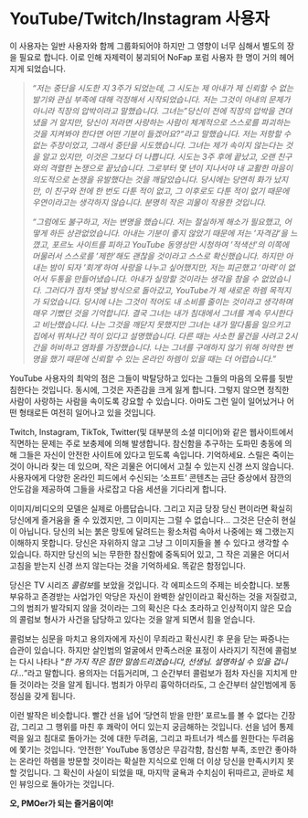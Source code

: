 # YouTube/Twitch/Instagram 사용자

이 사용자는 일반 사용자와 함께 그룹화되어야 하지만 그 영향이 너무 심해서 별도의 장을 필요로 합니다. 이로 인해 자제력이 붕괴되어 NoFap 포럼 사용자 한 명이 거의 헤어지게 되었습니다.

> *“저는 중단을 시도한 지 3주가 되었는데, 그 시도는 제 아내가 제 신뢰할 수 없는 발기와 관심 부족에 대해 걱정해서 시작되었습니다. 저는 그것이 아내의 문제가 아니라 직장의 압박이라고 말했습니다. 그녀는 "당신이 전에 직장의 압박을 견뎌냈을 거 알지만, 당신이 저라면 사랑하는 사람이 체계적으로 스스로를 파괴하는 것을 지켜봐야 한다면 어떤 기분이 들겠어요?"라고 말했습니다. 저는 저항할 수 없는 주장이었고, 그래서 중단을 시도했습니다. 그녀는 제가 속이지 않는다는 것을 알고 있지만, 이것은 그보다 더 나쁩니다. 시도는 3주 후에 끝났고, 오랜 친구와의 격렬한 논쟁으로 끝났습니다. 그로부터 몇 년이 지나서야 내 교활한 마음이 의도적으로 논쟁을 유발했다는 것을 깨달았습니다. 당시에는 당연히 화가 났지만, 이 친구와 전에 한 번도 다툰 적이 없고, 그 이후로도 다툰 적이 없기 때문에 우연이라고는 생각하지 않습니다. 분명히 작은 괴물이 작용한 것입니다.*
>
> *“그럼에도 불구하고, 저는 변명을 했습니다. 저는 절실하게 해소가 필요했고, 어떻게 하든 상관없었습니다. 아내는 기분이 좋지 않았기 때문에 저는 ‘자격감’을 느꼈고, 포르노 사이트를 피하고 YouTube 동영상만 시청하여 ‘적색선’의 이쪽에 머물러서 스스로를 ‘제한’해도 괜찮을 것이라고 스스로 확신했습니다. 하지만 아내는 밤이 되자 ‘회개’하여 사랑을 나누고 싶어했지만, 저는 피곤했고 ‘마력’이 없어서 두통을 만들어냈습니다. 아내가 실망할 것이라는 생각을 참을 수 없었습니다. 그러다가 점차 옛날 방식으로 돌아갔고, YouTube가 제 새로운 하렘 목적지가 되었습니다. 당시에 나는 그것이 적어도 내 소비를 줄이는 것이라고 생각하며 매우 기뻤던 것을 기억합니다. 결국 그녀는 내가 침대에서 그녀를 계속 무시한다고 비난했습니다. 나는 그것을 깨닫지 못했지만 그녀는 내가 말다툼을 일으키고 집에서 뛰쳐나간 적이 있다고 설명했습니다. 다른 때는 사소한 물건을 사려고 2시간을 허비하고 염좌를 가장했습니다. 나는 그녀를 구애하지 않기 위해 허약한 변명을 했기 때문에 신뢰할 수 있는 온라인 하렘이 있을 때는 더 어렵습니다."*

YouTube 사용자의 최악의 점은 그들이 박탈당하고 있다는 그들의 마음의 오류를 뒷받침한다는 것입니다. 동시에, 그것은 자존감을 크게 잃게 합니다. 그렇지 않으면 정직한 사람이 사랑하는 사람을 속이도록 강요할 수 있습니다. 아마도 그런 일이 일어났거나 어떤 형태로든 여전히 일어나고 있을 것입니다.

Twitch, Instagram, TikTok, Twitter(및 대부분의 소셜 미디어)와 같은 웹사이트에서 직면하는 문제는 주로 보충제에 의해 발생합니다. 참신함을 추구하는 도파민 충동에 의해 그들은 자신이 안전한 사이트에 있다고 믿도록 속입니다. 기억하세요. 스릴은 죽이는 것이 아니라 찾는 데 있으며, 작은 괴물은 어디에서 고칠 수 있는지 신경 쓰지 않습니다. 사용자에게 다양한 온라인 피드에서 수신되는 '소프트' 콘텐츠는 금단 증상에서 잠깐의 안도감을 제공하여 그들을 사로잡고 다음 세션을 기다리게 합니다.

이미지/비디오의 모델은 실제로 아름답습니다. 그리고 지금 당장 당신 편이라면 확실히 당신에게 즐거움을 줄 수 있겠지만, 그 이미지는 그럴 수 없습니다... 그것은 단순히 현실이 아닙니다. 당신의 뇌는 붉은 망토에 달려드는 황소처럼 속아서 나중에는 왜 그랬는지 이해하지 못합니다. 당신은 자위하지 않고 그냥 그 이미지들을 볼 수 있다고 생각할 수 있습니다. 하지만 당신의 뇌는 무한한 참신함에 중독되어 있고, 그 작은 괴물은 어디서 고침을 받는지 신경 쓰지 않는다는 것을 기억하세요. 똑같은 함정입니다.

당신은 TV 시리즈 *콜럼보*를 보았을 것입니다. 각 에피소드의 주제는 비슷합니다. 보통 부유하고 존경받는 사업가인 악당은 자신이 완벽한 살인이라고 확신하는 것을 저질렀고, 그의 범죄가 발각되지 않을 것이라는 그의 확신은 다소 초라하고 인상적이지 않은 모습의 콜럼보 형사가 사건을 담당하고 있다는 것을 알게 되면서 힘을 얻습니다.

콜럼보는 심문을 마치고 용의자에게 자신이 무죄라고 확신시킨 후 문을 닫는 짜증나는 습관이 있습니다. 하지만 살인범의 얼굴에서 만족스러운 표정이 사라지기 직전에 콜럼보는 다시 나타나 "*한 가지 작은 점만 말씀드리겠습니다, 선생님. 설명하실 수 있을 겁니다...*"라고 말합니다. 용의자는 더듬거리며, 그 순간부터 콜럼보가 점차 자신을 지치게 만들 것이라는 것을 알게 됩니다. 범죄가 아무리 흉악하더라도, 그 순간부터 살인범에게 동정심을 갖게 됩니다.

이런 발작은 비슷합니다. 빨간 선을 넘어 '당연히 받을 만한' 포르노를 볼 수 없다는 긴장감, 그리고 그 행위를 마친 후 쾌락이 어디 있는지 궁금해하는 것입니다. 선을 넘어 통제력을 잃고 침대로 돌아가는 것에 대한 두려움, 그리고 파트너가 섹스를 원한다는 두려움에 쫓기는 것입니다. '안전한' YouTube 동영상은 무감각함, 참신함 부족, 조만간 좋아하는 온라인 하렘을 방문할 것이라는 확실한 지식으로 인해 더 이상 당신을 만족시키지 못할 것입니다. 그 확신이 사실이 되었을 때, 마지막 굴욕과 수치심이 뒤따르고, 곧바로 체인 뷰잉으로 돌아가는 것입니다.

**오, PMOer가 되는 즐거움이여!**
